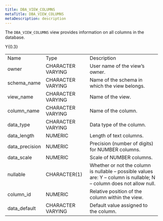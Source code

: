 ```yaml
---
title: DBA_VIEW_COLUMNS
metaTitle: DBA_VIEW_COLUMNS
metaDescription: description
---
```


The `DBA_VIEW_COLUMNS` view provides information on all columns in the
database.

<div class="tabularcolumns">

Y{0.3}

</div>

|                 |                   |                                                                                                                      |
| --------------- | ----------------- | -------------------------------------------------------------------------------------------------------------------- |
| Name            | Type              | Description                                                                                                          |
| owner           | CHARACTER VARYING | User name of the view’s owner.                                                                                       |
| schema_name    | CHARACTER VARYING | Name of the schema in which the view belongs.                                                                        |
| view_name      | CHARACTER VARYING | Name of the view.                                                                                                    |
| column_name    | CHARACTER VARYING | Name of the column.                                                                                                  |
| data_type      | CHARACTER VARYING | Data type of the column.                                                                                             |
| data_length    | NUMERIC           | Length of text columns.                                                                                              |
| data_precision | NUMERIC           | Precision (number of digits) for NUMBER columns.                                                                     |
| data_scale     | NUMERIC           | Scale of NUMBER columns.                                                                                             |
| nullable        | CHARACTER(1)      | Whether or not the column is nullable – possible values are: Y – column is nullable; N – column does not allow null. |
| column_id      | NUMERIC           | Relative position of the column within the view.                                                                     |
| data_default   | CHARACTER VARYING | Default value assigned to the column.                                                                                |
